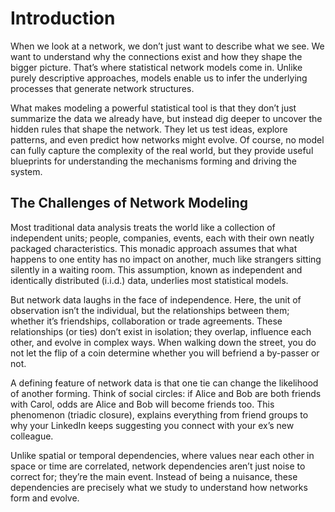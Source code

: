 # Introduction

When we look at a network, we don’t just want to describe what we see. We want to understand why the connections exist and how they shape the bigger picture. That’s where statistical network models come in.
Unlike purely descriptive approaches, models enable us to infer the underlying processes that generate network structures. 

What makes modeling a powerful statistical tool is that they don’t just  summarize the data we already have, but instead dig deeper to uncover the hidden rules that shape the network. They let us test ideas, explore patterns, and even predict how networks might evolve. Of course, no model can fully capture the complexity of the real world, but they provide useful blueprints for understanding the mechanisms forming and driving the system.

## The Challenges of Network Modeling
Most traditional data analysis treats the world like a collection of independent units; people, companies, events, each with their own neatly packaged characteristics. This monadic approach assumes that what happens to one entity has no impact on another, much like strangers sitting silently in a waiting room. This assumption, known as independent and identically distributed (i.i.d.) data, underlies most statistical models.

But network data laughs in the face of independence. Here, the unit of observation isn’t the individual, but the relationships between them; whether it’s friendships, collaboration or trade agreements. These relationships (or ties) don’t exist in isolation; they overlap, influence each other, and evolve in complex ways. When walking down the street, you do not let the flip of a coin determine whether you will befriend a by-passer or not.

A defining feature of network data is that one tie can change the likelihood of another forming. Think of social circles: if Alice and Bob are both friends with Carol, odds are Alice and Bob will become friends too. This phenomenon (triadic closure), explains everything from friend groups to why your LinkedIn keeps suggesting you connect with your ex’s new colleague.

Unlike spatial or temporal dependencies, where values near each other in space or time are correlated, network dependencies aren’t just noise to correct for; they’re the main event. Instead of being a nuisance, these dependencies are precisely what we study to understand how networks form and evolve.

